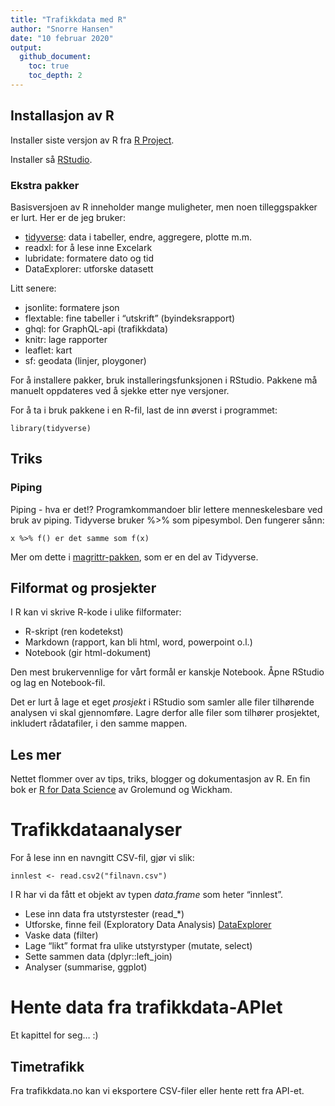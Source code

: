 ```yaml
---
title: "Trafikkdata med R"
author: "Snorre Hansen"
date: "10 februar 2020"
output: 
  github_document:
    toc: true
    toc_depth: 2
---
```



## Installasjon av R
Installer siste versjon av R fra [R Project](https://www.r-project.org/).

Installer så [RStudio](https://www.rstudio.com/).


### Ekstra pakker
Basisversjoen av R inneholder mange muligheter, men noen tilleggspakker er lurt. Her er de jeg bruker:

* [tidyverse](https://www.tidyverse.org/): data i tabeller, endre, aggregere, plotte m.m.
* readxl: for å lese inne Excelark
* lubridate: formatere dato og tid
* DataExplorer: utforske datasett

Litt senere:

* jsonlite: formatere json
* flextable: fine tabeller i "utskrift" (byindeksrapport)
* ghql: for GraphQL-api (trafikkdata)
* knitr: lage rapporter
* leaflet: kart
* sf: geodata (linjer, ploygoner)

For å installere pakker, bruk installeringsfunksjonen i RStudio. Pakkene må manuelt oppdateres ved å sjekke etter nye versjoner.

For å ta i bruk pakkene i en R-fil, last de inn øverst i programmet:

```
library(tidyverse)
```


## Triks


### Piping
Piping - hva er det!? Programkommandoer blir lettere menneskelesbare ved bruk av piping. Tidyverse bruker %>% som pipesymbol. Den fungerer sånn:

```
x %>% f() er det samme som f(x)
```

Mer om dette i [magrittr-pakken](https://magrittr.tidyverse.org/), som er en del av Tidyverse.


## Filformat og prosjekter
I R kan vi skrive R-kode i ulike filformater:

* R-skript (ren kodetekst)
* Markdown (rapport, kan bli html, word, powerpoint o.l.)
* Notebook (gir html-dokument)

Den mest brukervennlige for vårt formål er kanskje Notebook. Åpne RStudio og lag en Notebook-fil.

Det er lurt å lage et eget *prosjekt* i RStudio som samler alle filer tilhørende analysen vi skal gjennomføre. Lagre derfor alle filer som tilhører prosjektet, inkludert rådatafiler, i den samme mappen.


## Les mer
Nettet flommer over av tips, triks, blogger og dokumentasjon av R. En fin bok er [R for Data Science](https://r4ds.had.co.nz/) av Grolemund og Wickham.


# Trafikkdataanalyser
For å lese inn en navngitt CSV-fil, gjør vi slik:

```
innlest <- read.csv2("filnavn.csv")
```

I R har vi da fått et objekt av typen *data.frame* som heter "innlest".


* Lese inn data fra utstyrstester (read_*)
* Utforske, finne feil (Exploratory Data Analysis)
[DataExplorer](https://cran.r-project.org/web/packages/DataExplorer/vignettes/dataexplorer-intro.html)
* Vaske data (filter)
* Lage "likt" format fra ulike utstyrstyper (mutate, select)
* Sette sammen data (dplyr::left_join)
* Analyser (summarise, ggplot)



# Hente data fra trafikkdata-APIet
Et kapittel for seg... :)


## Timetrafikk
Fra trafikkdata.no kan vi eksportere CSV-filer eller hente rett fra API-et.





